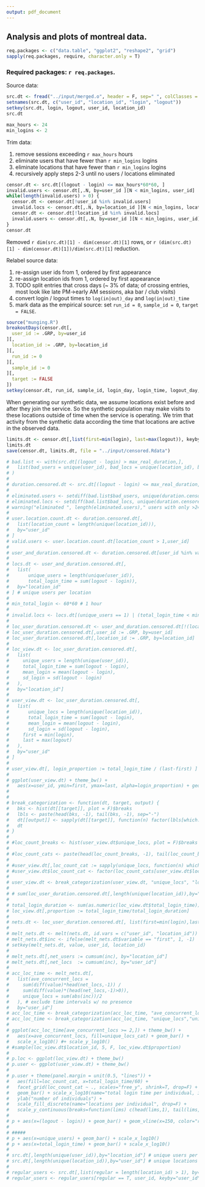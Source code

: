 ```yaml
---
output: pdf_document
---
```

## Analysis and plots of montreal data.

```r
req.packages <- c("data.table", "ggplot2", "reshape2", "grid")
sapply(req.packages, require, character.only = T)
```

### Required packages: `r req.packages`.

Source data:

```r
src.dt <- fread("../input/merged.o", header = F, sep=" ", colClasses = c("integer","integer","integer","integer"))
setnames(src.dt, c("user_id", "location_id", "login", "logout"))
setkey(src.dt, login, logout, user_id, location_id)
src.dt
```

```r
max_hours <- 24
min_logins <- 2
```

Trim data:

1. remove sessions exceeding `r max_hours` hours
2. eliminate users that have fewer than `r min_logins` logins
3. eliminate locations that have fewer than `r min_logins` logins
4. recursively apply steps 2-3 until no users / locations eliminated

```r
censor.dt <- src.dt[(logout - login) <= max_hours*60*60, ]
invalid.users <- censor.dt[,.N, by=user_id ][N < min_logins, user_id]
while(length(invalid.users) > 0) {
  censor.dt <- censor.dt[!user_id %in% invalid.users]
  invalid.locs <- censor.dt[,.N, by=location_id ][N < min_logins, location_id]
  censor.dt <- censor.dt[!location_id %in% invalid.locs]
  invalid.users <- censor.dt[,.N, by=user_id ][N < min_logins, user_id]
}
censor.dt
```

Removed `r dim(src.dt)[1] - dim(censor.dt)[1]` rows, or `r (dim(src.dt)[1] - dim(censor.dt)[1])/dim(src.dt)[1]` reduction.

Relabel source data:

1. re-assign user ids from 1, ordered by first appearance
2. re-assign location ids from 1, ordered by first appearance
3. TODO split entries that cross days (~ 3% of data; of crossing entries, most look like late PM->early AM sessions, aka bar / club visits)
4. convert login / logout times to `log(in|out)_day` and `log(in|out)_time`
5. mark data as the empirical source: set `run_id = 0`, `sample_id = 0`, `target = FALSE`.

```r
source("munging.R")
breakoutDays(censor.dt[,
  user_id := .GRP, by=user_id
][,
  location_id := .GRP, by=location_id
][,
  run_id := 0
][,
  sample_id := 0
][,
  target := FALSE
])
setkey(censor.dt, run_id, sample_id, login_day, login_time, logout_day, logout_time, user_id, location_id)

```

When generating our synthetic data, we assume locations exist before and after they join the service.  So the synthetic population may make visits to these locations outside of time when the service is operating.  We trim that activity from the synthetic data according the time that locations are active in the observed data.

```r
limits.dt <- censor.dt[,list(first=min(login), last=max(logout)), keyby=location_id]
limits.dt
save(censor.dt, limits.dt, file = "../input/censored.Rdata")
```

```r
# bad.list <- with(src.dt[(logout - login) > max_real_duration,],
#   list(bad_users = unique(user_id), bad_locs = unique(location_id), bad_entries = length(user_id) )
# )
# 
# duration.censored.dt <- src.dt[(logout - login) <= max_real_duration,]
# 
# eliminated.users <- setdiff(bad.list$bad_users, unique(duration.censored.dt$user_id))
# eliminated.locs <- setdiff(bad.list$bad_locs, unique(duration.censored.dt$location_id))
# warning("eliminated ", length(eliminated.users)," users with only >24 hour sessions: ", paste(eliminated.users, collapse=" "))
# 
# user.location.count.dt <- duration.censored.dt[,
# 	list(location_count = length(unique(location_id))),
# 	by="user_id"
# ]
# valid.users <- user.location.count.dt[location_count > 1,user_id]
# 
# user_and_duration.censored.dt <- duration.censored.dt[user_id %in% valid.users,]
# 
# locs.dt <- user_and_duration.censored.dt[,
# 	list(
# 		unique_users = length(unique(user_id)),
# 		total_login_time = sum(logout - login)),
# 	by="location_id"
# ] # unique users per location
# 
# min_total_login <- 60*60 # 1 hour
# 
# invalid.locs <- locs.dt[(unique_users == 1) | (total_login_time < min_total_login), location_id] # locations with only one user, or total log in time < 1 hour
# 
# loc_user_duration.censored.dt <- user_and_duration.censored.dt[!(location_id %in% invalid.locs),]
# loc_user_duration.censored.dt[,user_id := .GRP, by=user_id]
# loc_user_duration.censored.dt[,location_id := .GRP, by=location_id]
# 
# loc_view.dt <- loc_user_duration.censored.dt[,
#   list(
#     unique_users = length(unique(user_id)),
#     total_login_time = sum(logout - login),
#     mean_login = mean(logout - login),
#     sd_login = sd(logout - login)
#   ),
#   by="location_id"]
# 
# user_view.dt <- loc_user_duration.censored.dt[,
# 	list(
# 		unique_locs = length(unique(location_id)),
# 		total_login_time = sum(logout - login),
# 		mean_login = mean(logout - login),
# 		sd_login = sd(logout - login),
#     first = min(login),
#     last = max(logout)
# 	),
# 	by="user_id"
# ]
# 
# user_view.dt[, login_proportion := total_login_time / (last-first) ]
# 
# ggplot(user_view.dt) + theme_bw() +
#   aes(x=user_id, ymin=first, ymax=last, alpha=login_proportion) + geom_linerange() + coord_flip()
# 
# 
# break_categorization <- function(dt, target, output) {
# 	bks <- hist(dt[[target]], plot = F)$breaks
# 	lbls <- paste(head(bks, -1), tail(bks, -1), sep="-")
# 	dt[[output]] <- sapply(dt[[target]], function(n) factor(lbls[which.max(n <= bks)-1], levels=lbls))
# 	dt
# }
# 
# #loc_count_breaks <- hist(user_view.dt$unique_locs, plot = F)$breaks
# 
# #loc_count_cats <- paste(head(loc_count_breaks, -1), tail(loc_count_breaks, -1), sep="-")
# 
# #user_view.dt[,loc_count_cat := sapply(unique_locs, function(n) which.max(n <= loc_count_breaks)-1)]
# #user_view.dt$loc_count_cat <- factor(loc_count_cats[user_view.dt$loc_count_cat], levels=loc_count_cats)
# 
# user_view.dt <- break_categorization(user_view.dt, "unique_locs", "loc_count_cat")
# 
# # sum(loc_user_duration.censored.dt[,length(unique(location_id)),by="user_id"]$V1 == 1) == 0 # => no more user ids to censor
# 
# total_login_duration <- sum(as.numeric(loc_view.dt$total_login_time))
# loc_view.dt[,proportion := total_login_time/total_login_duration]
# 
# nets.dt <- loc_user_duration.censored.dt[, list(first=min(login),last=max(logout)), by=c("user_id","location_id")]
# 
# melt_nets.dt <- melt(nets.dt, id.vars = c("user_id", "location_id"))
# melt_nets.dt$inc <- ifelse(melt_nets.dt$variable == "first", 1, -1)
# setkey(melt_nets.dt, value, user_id, location_id)
# 
# melt_nets.dt[,net_users := cumsum(inc), by="location_id"]
# melt_nets.dt[,net_locs  := cumsum(inc), by="user_id"]
# 
# acc_loc_time <- melt_nets.dt[,
# 	list(ave_concurrent_locs = 
# 	  sum(diff(value)*head(net_locs,-1)) /
# 	  sum(diff(value)*(head(net_locs,-1)>0)),
# 	  unique_locs = sum(abs(inc))/2
# 	), # exclude time intervals w/ no presence
# 	by="user_id"]
# acc_loc_time <- break_categorization(acc_loc_time, "ave_concurrent_locs","con_locs_cat")
# acc_loc_time <- break_categorization(acc_loc_time, "unique_locs","unique_locs_cat")
# 
# ggplot(acc_loc_time[ave_concurrent_locs >= 2,]) + theme_bw() +
# 	aes(x=ave_concurrent_locs, fill=unique_locs_cat) + geom_bar() +
# 	scale_x_log10() #+ scale_y_log10()
# #sample(loc_view.dt$location_id, 5, F, loc_view.dt$proportion)
# 
# p.loc <- ggplot(loc_view.dt) + theme_bw()
# p.user <- ggplot(user_view.dt) + theme_bw()
# 
# p.user + theme(panel.margin = unit(0.5, "lines")) +
# 	aes(fill=loc_count_cat, x=total_login_time/60) +
# 	facet_grid(loc_count_cat ~ ., scales="free_y", shrink=T, drop=F) +
# 	geom_bar() + scale_x_log10(name="total login time per individual, in minutes") +
# 	ylab("number of individuals") +
# 	scale_fill_discrete(name="locations per individual", drop=F) +
# 	scale_y_continuous(breaks=function(lims) c(head(lims,1), tail(lims, 1)), expand=c(0,0))
# 
# p + aes(x=(logout - login)) + geom_bar() + geom_vline(x=150, color="red") + scale_x_log10()
# 
# #####
# p + aes(x=unique_users) + geom_bar() + scale_x_log10()
# p + aes(x=total_login_time) + geom_bar() + scale_x_log10()
# 
# src.dt[,length(unique(user_id)),by="location_id"] # unique users per location
# src.dt[,length(unique(location_id)),by="user_id"] # unique locations by user
# 
# regular_users <- src.dt[,list(regular = length(location_id) > 1), by="user_id"] # users w/ more than one login
# regular_users <- regular_users[regular == T, user_id, keyby="user_id"]$user_id
```